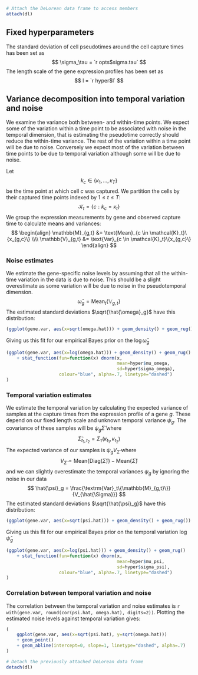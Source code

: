 ```r
# Attach the DeLorean data frame to access members
attach(dl)
```

## Fixed hyperparameters

The standard deviation of cell pseudotimes around the cell capture times has been set as
$$
    \sigma_\tau = `r opts$sigma.tau`
$$
The length scale of the gene expression profiles has been set as
$$
l = `r hyper$l`
$$


## Variance decomposition into temporal variation and noise

We examine the variance both between- and within-time points. We expect some of
the variation within a time point to be associated with noise in the temporal
dimension, that is estimating the pseudotime correctly should reduce the
within-time variance. The rest of the variation within a time point will be due
to noise.  Conversely we expect most of the variation between time points to be
due to temporal variation although some will be due to noise.

Let
$$
k_c \in \{\kappa_1, \dots, \kappa_T\}
$$
be the time point at which cell $c$ was captured. We partition the cells
by their captured time points indexed by $1 \le t \le T$:
$$
\mathcal{K}_t = \{c: k_c = \kappa_t\}
$$
We group the expression measurements by gene and observed capture time to
calculate means and variances:
$$
\begin{align}
\mathbb{M}_{g,t} &= \text{Mean}_{c \in \mathcal{K}_t}\{x_{g,c}\} \\\\
\mathbb{V}_{g,t} &= \text{Var}_{c \in \mathcal{K}_t}\{x_{g,c}\}
\end{align}
$$

### Noise estimates

We estimate the gene-specific noise levels by assuming that all the within-time
variation in the data is due to noise. This should be a slight overestimate as
some variation will be due to noise in the pseudotemporal dimension.
$$
  \hat{\omega}_g = \textrm{Mean}_t\{\mathbb{V}_{g,t}\}
$$
The estimated standard deviations $\sqrt{\hat{\omega}_g}$ have this distribution:
```r
(ggplot(gene.var, aes(x=sqrt(omega.hat))) + geom_density() + geom_rug())
```

Giving us this fit for our empirical Bayes prior on the $\log \hat{\omega}_g$
```r
(ggplot(gene.var, aes(x=log(omega.hat))) + geom_density() + geom_rug()
    + stat_function(fun=function(x) dnorm(x,
                                          mean=hyper$mu_omega,
                                          sd=hyper$sigma_omega),
                    colour="blue", alpha=.7, linetype="dashed")
)

```


### Temporal variation estimates

We estimate the temporal variation by calculating the expected variance of samples
at the capture times from the expression profile of a gene $g$. These depend on
our fixed length scale and unknown temporal variance $\psi_g$. The
covariance of these samples will be $\psi_g \hat{\Sigma}$ where
$$
  \hat{\Sigma}_{t_1,t_2} = \Sigma_\tau(\kappa_{t_1}, \kappa_{t_2})
$$
The expected variance of our samples is $\psi_g V_{\hat{\Sigma}}$ where
$$
  V_{\hat{\Sigma}} = \textrm{Mean}\{\textrm{Diag}(\hat{\Sigma})\} - \textrm{Mean}\{\hat{\Sigma}\}
$$
and we can slightly overestimate the temporal variances $\psi_g$ by ignoring the
noise in our data
$$
  \hat{\psi}_g = \frac{\textrm{Var}_t\{\mathbb{M}_{g,t}\}}{V_{\hat{\Sigma}}}
$$
The estimated standard deviations $\sqrt{\hat{\psi}_g}$ have this distribution:
```r
(ggplot(gene.var, aes(x=sqrt(psi.hat))) + geom_density() + geom_rug())
```

Giving us this fit for our empirical Bayes prior on the temporal variation
$\log \hat{\psi}_g$
```r
(ggplot(gene.var, aes(x=log(psi.hat))) + geom_density() + geom_rug()
    + stat_function(fun=function(x) dnorm(x,
                                          mean=hyper$mu_psi,
                                          sd=hyper$sigma_psi),
                    colour="blue", alpha=.7, linetype="dashed")
)
```

### Correlation between temporal variation and noise

The correlation between the temporal variation and noise estimates is
`r with(gene.var, round(cor(psi.hat, omega.hat), digits=2))`.
Plotting the estimated noise levels against temporal variation gives:
```r
(
    ggplot(gene.var, aes(x=sqrt(psi.hat), y=sqrt(omega.hat)))
    + geom_point()
    + geom_abline(intercept=0, slope=1, linetype="dashed", alpha=.7)
)
```

```r
# Detach the previously attached DeLorean data frame
detach(dl)
```

